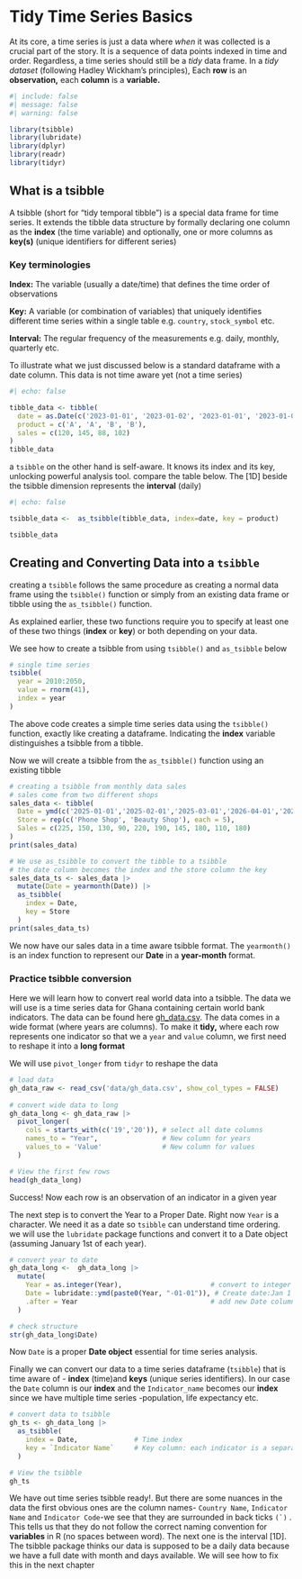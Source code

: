 # Tidy Time Series Basics {#sec-tidy-time-series-basics}

At its core, a time series is just a data where *when* it was collected is a crucial part of the story. It is a sequence of data points indexed in time and order. Regardless, a time series should still be a *tidy* data frame. In a *tidy dataset* (following Hadley Wickham's principles), Each **row** is an **observation,** each **column** is a **variable.**

```r
#| include: false
#| message: false
#| warning: false

library(tsibble)
library(lubridate)
library(dplyr)
library(readr)
library(tidyr)
```

## What is a tsibble

A tsibble (short for "tidy temporal tibble") is a special data frame for time series. It extends the tibble data structure by formally declaring one column as the **index** (the time variable) and optionally, one or more columns as **key(s)** (unique identifiers for different series)

### Key terminologies

**Index:** The variable (usually a date/time) that defines the time order of observations

**Key:** A variable (or combination of variables) that uniquely identifies different time series within a single table e.g. `country`, `stock_symbol` etc.

**Interval:** The regular frequency of the measurements e.g. daily, monthly, quarterly etc.

To illustrate what we just discussed below is a standard dataframe with a date column. This data is not time aware yet (not a time series)

```r
#| echo: false

tibble_data <- tibble(
  date = as.Date(c('2023-01-01', '2023-01-02', '2023-01-01', '2023-01-02')),
  product = c('A', 'A', 'B', 'B'),
  sales = c(120, 145, 88, 102)
)
tibble_data
```

a `tsibble` on the other hand is self-aware. It knows its index and its key, unlocking powerful analysis tool. compare the table below. The \[1D\] beside the tsibble dimension represents the **interval** (daily)

```r
#| echo: false

tsibble_data <-  as_tsibble(tibble_data, index=date, key = product)

tsibble_data
```

## Creating and Converting Data into a `tsibble`

creating a `tsibble` follows the same procedure as creating a normal data frame using the `tsibble()` function or simply from an existing data frame or tibble using the `as_tsibble()` function.

As explained earlier, these two functions require you to specify at least one of these two things (**index** or **key**) or both depending on your data.

We see how to create a tsibble from using `tsibble()` and `as_tsibble` below

```r
# single time series
tsibble(
  year = 2010:2050,
  value = rnorm(41),
  index = year
)
```

The above code creates a simple time series data using the `tsibble()` function, exactly like creating a dataframe. Indicating the **index** variable distinguishes a tsibble from a tibble.

Now we will create a tsibble from the `as_tsibble()` function using an existing tibble

```r
# creating a tsibble from monthly data sales
# sales come from two different shops
sales_data <- tibble(
  Date = ymd(c('2025-01-01','2025-02-01','2025-03-01','2026-04-01','2025-05-01','2025-01-01','2025-02-01','2025-03-01','2025-04-01','2025-05-01')),
  Store = rep(c('Phone Shop', 'Beauty Shop'), each = 5),
  Sales = c(225, 150, 130, 90, 220, 190, 145, 180, 110, 180)
)
print(sales_data)

```

```r
# We use as_tsibble to convert the tibble to a tsibble
# the date column becomes the index and the store column the key
sales_data_ts <- sales_data |> 
  mutate(Date = yearmonth(Date)) |>
  as_tsibble(
    index = Date,
    key = Store
  )
print(sales_data_ts)
```

We now have our sales data in a time aware tsibble format. The `yearmonth()` is an index function to represent our **Date** in a **year-month** format.

### Practice tsibble conversion

Here we will learn how to convert real world data into a tsibble. The data we will use is a time series data for Ghana containing certain world bank indicators. The data can be found here [gh_data.csv](https://github.com/gkagyen/tstidyway/blob/main/data/gh_data.csv). The data comes in a wide format (where years are columns). To make it **tidy,** where each row represents one indicator so that we a `year` and `value` column, we first need to reshape it into a **long format**

We will use `pivot_longer` from `tidyr` to reshape the data

```r
# load data
gh_data_raw <- read_csv('data/gh_data.csv', show_col_types = FALSE) 
  
# convert wide data to long
gh_data_long <- gh_data_raw |> 
  pivot_longer(
    cols = starts_with(c('19','20')), # select all date columns
    names_to = "Year",                # New column for years
    values_to = 'Value'               # New column for values
  )

# View the first few rows
head(gh_data_long)
```

Success! Now each row is an observation of an indicator in a given year

The next step is to convert the Year to a Proper Date. Right now `Year` is a character. We need it as a date so `tsibble` can understand time ordering. we will use the `lubridate` package functions and convert it to a Date object (assuming January 1st of each year).

```r
# convert year to date
gh_data_long <-  gh_data_long |> 
  mutate(
    Year = as.integer(Year),                      # convert to integer number
    Date = lubridate::ymd(paste0(Year, "-01-01")), # Create date:Jan 1 of each year
    .after = Year                                 # add new Date column after year column
  )

# check structure
str(gh_data_long$Date)
```

Now `Date` is a proper **Date object** essential for time series analysis.

Finally we can convert our data to a time series dataframe (`tsibble`) that is time aware of - **index** (time)and **keys** (unique series identifiers). In our case the `Date` column is our **index** and the `Indicator_name` becomes our **index** since we have multiple time series -population, life expectancy etc.

```r
# convert data to tsibble
gh_ts <- gh_data_long |> 
  as_tsibble(
    index = Date,              # Time index
    key = `Indicator Name`     # Key column: each indicator is a separate series
  )

# View the tsibble
gh_ts
```

We have out time series tsibble ready!. But there are some nuances in the data the first obvious ones are the column names- `Country Name`, `Indicator Name` and `Indicator Code`-we see that they are surrounded in back ticks `` (`) `` . This tells us that they do not follow the correct naming convention for **variables** in R (no spaces between word). The next one is the interval \[1D\]. The tsibble package thinks our data is supposed to be a daily data because we have a full date with month and days available. We will see how to fix this in the next chapter

